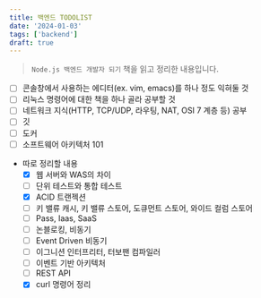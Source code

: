 ```yaml
---
title: 백엔드 TODOLIST
date: '2024-01-03'
tags: ['backend']
draft: true
---
```


> `Node.js 백엔드 개발자 되기` 책을 읽고 정리한 내용입니다.

- [ ] 콘솔창에서 사용하는 에디터(ex. vim, emacs)를 하나 정도 익혀둘 것
- [ ] 리눅스 명령어에 대한 책을 하나 골라 공부할 것
- [ ] 네트워크 지식(HTTP, TCP/UDP, 라우팅, NAT, OSI 7 계층 등) 공부
- [ ] 깃
- [ ] 도커
- [ ] 소프트웨어 아키텍처 101

- 따로 정리할 내용
  - [x] 웹 서버와 WAS의 차이
  - [ ] 단위 테스트와 통합 테스트
  - [x] ACID 트랜젝션
  - [ ] 키 밸류 캐시, 키 밸류 스토어, 도큐먼트 스토어, 와이드 컬럼 스토어
  - [ ] Pass, Iaas, SaaS
  - [ ] 논블로킹, 비동기
  - [ ] Event Driven 비동기
  - [ ] 이그니션 인터프리터, 터보팬 컴파일러
  - [ ] 이벤트 기반 아키텍처
  - [ ] REST API
  - [x] curl 명령어 정리
